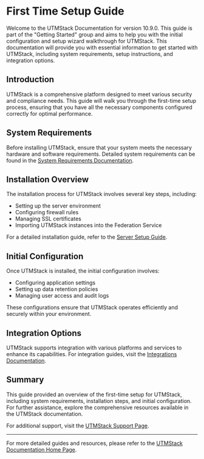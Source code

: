 # First Time Setup Guide

Welcome to the UTMStack Documentation for version 10.9.0. This guide is part of the "Getting Started" group and aims to help you with the initial configuration and setup wizard walkthrough for UTMStack. This documentation will provide you with essential information to get started with UTMStack, including system requirements, setup instructions, and integration options.

## Introduction

UTMStack is a comprehensive platform designed to meet various security and compliance needs. This guide will walk you through the first-time setup process, ensuring that you have all the necessary components configured correctly for optimal performance.

## System Requirements

Before installing UTMStack, ensure that your system meets the necessary hardware and software requirements. Detailed system requirements can be found in the [System Requirements Documentation](https://documentation.utmstack.com/v10/Installation/system_requirements).

## Installation Overview

The installation process for UTMStack involves several key steps, including:

- Setting up the server environment
- Configuring firewall rules
- Managing SSL certificates
- Importing UTMStack instances into the Federation Service

For a detailed installation guide, refer to the [Server Setup Guide](https://documentation.utmstack.com/v10/Installation/setup_guide).

## Initial Configuration

Once UTMStack is installed, the initial configuration involves:

- Configuring application settings
- Setting up data retention policies
- Managing user access and audit logs

These configurations ensure that UTMStack operates efficiently and securely within your environment.

## Integration Options

UTMStack supports integration with various platforms and services to enhance its capabilities. For integration guides, visit the [Integrations Documentation](https://documentation.utmstack.com/v10/integrations/azure).

## Summary

This guide provided an overview of the first-time setup for UTMStack, including system requirements, installation steps, and initial configuration. For further assistance, explore the comprehensive resources available in the UTMStack documentation.

For additional support, visit the [UTMStack Support Page](https://support.utmstack.com).

---

For more detailed guides and resources, please refer to the [UTMStack Documentation Home Page](https://documentation.utmstack.com/v10/Getting%20started/introduction).
